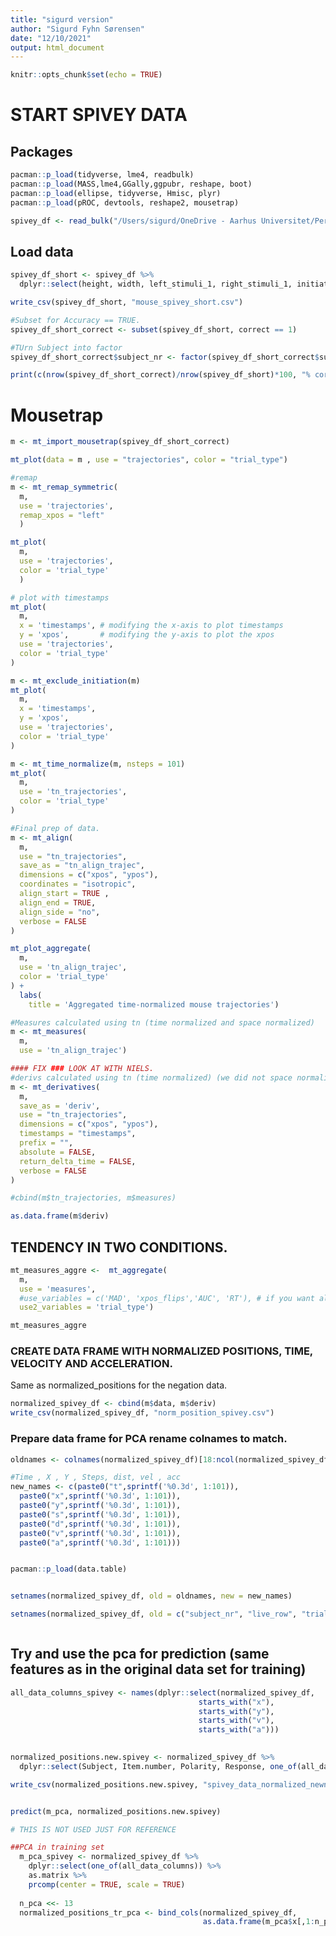 ```yaml
---
title: "sigurd version"
author: "Sigurd Fyhn Sørensen"
date: "12/10/2021"
output: html_document
---
```


```r
knitr::opts_chunk$set(echo = TRUE)
```

# START SPIVEY DATA 

## Packages
```r
pacman::p_load(tidyverse, lme4, readbulk)
pacman::p_load(MASS,lme4,GGally,ggpubr, reshape, boot)
pacman::p_load(ellipse, tidyverse, Hmisc, plyr)
pacman::p_load(pROC, devtools, reshape2, mousetrap)
```


```r

spivey_df <- read_bulk("/Users/sigurd/OneDrive - Aarhus Universitet/Perception and Action (3rd Semester)/Perception And Action EXAM/Spivey_data_mouse")
```

## Load data 
```r
spivey_df_short <- spivey_df %>% 
  dplyr::select(height, width, left_stimuli_1, right_stimuli_1, initiation_time_mouse, time_mouse, timestamps_mouse, sound, practice, timestamps_mouse, xpos_mouse, ypos_mouse, response, response_time, count_trial_sequence, correct_response, correct, subject_nr, trial_type, live_row )

write_csv(spivey_df_short, "mouse_spivey_short.csv")
```


```r
#Subset for Accuracy == TRUE.
spivey_df_short_correct <- subset(spivey_df_short, correct == 1)

#TUrn Subject into factor
spivey_df_short_correct$subject_nr <- factor(spivey_df_short_correct$subject_nr)
```


```r
print(c(nrow(spivey_df_short_correct)/nrow(spivey_df_short)*100, "% correct"))
```

# Mousetrap
```r
m <- mt_import_mousetrap(spivey_df_short_correct)
```

```r
mt_plot(data = m , use = "trajectories", color = "trial_type")
```
```r
#remap
m <- mt_remap_symmetric(
  m, 
  use = 'trajectories',
  remap_xpos = "left"
  )

mt_plot(
  m, 
  use = 'trajectories',
  color = 'trial_type'
  )
```
```r
# plot with timestamps
mt_plot(
  m, 
  x = 'timestamps', # modifying the x-axis to plot timestamps
  y = 'xpos',       # modifying the y-axis to plot the xpos
  use = 'trajectories',
  color = 'trial_type' 
)
```
```r
m <- mt_exclude_initiation(m)
mt_plot(
  m, 
  x = 'timestamps',
  y = 'xpos',
  use = 'trajectories',
  color = 'trial_type' 
)
```
```r
m <- mt_time_normalize(m, nsteps = 101)
mt_plot(
  m, 
  use = 'tn_trajectories',
  color = 'trial_type'
)
```
```r
#Final prep of data.
m <- mt_align(
  m,
  use = "tn_trajectories",
  save_as = "tn_align_trajec",
  dimensions = c("xpos", "ypos"),
  coordinates = "isotropic",
  align_start = TRUE ,
  align_end = TRUE,
  align_side = "no",
  verbose = FALSE
)
```


```r
mt_plot_aggregate(
  m, 
  use = 'tn_align_trajec',
  color = 'trial_type'
) + 
  labs(
    title = 'Aggregated time-normalized mouse trajectories')
```

```r
#Measures calculated using tn (time normalized and space normalized)
m <- mt_measures(
  m,
  use = 'tn_align_trajec')

#### FIX ### LOOK AT WITH NIELS.
#derivs calculated using tn (time normalized) (we did not space normalize but maybe that is ok)
m <- mt_derivatives(
  m,
  save_as = 'deriv',
  use = "tn_trajectories",
  dimensions = c("xpos", "ypos"),
  timestamps = "timestamps",
  prefix = "",
  absolute = FALSE,
  return_delta_time = FALSE,
  verbose = FALSE
)

#cbind(m$tn_trajectories, m$measures)

as.data.frame(m$deriv)
```
## TENDENCY IN TWO CONDITIONS. 
```r

mt_measures_aggre <-  mt_aggregate(
  m,
  use = 'measures',
  #use_variables = c('MAD', 'xpos_flips','AUC', 'RT'), # if you want all of the measures, exclude this line 
  use2_variables = 'trial_type')

mt_measures_aggre
```

### CREATE DATA FRAME WITH NORMALIZED POSITIONS, TIME, VELOCITY AND ACCELERATION. 
Same as normalized_positions for the negation data. 

```r
normalized_spivey_df <- cbind(m$data, m$deriv)
write_csv(normalized_spivey_df, "norm_position_spivey.csv")
```

### Prepare data frame for PCA rename colnames to match. 
```r
oldnames <- colnames(normalized_spivey_df)[18:ncol(normalized_spivey_df)]

#Time , X , Y , Steps, dist, vel , acc
new_names <- c(paste0("t",sprintf('%0.3d', 1:101)),
  paste0("x",sprintf('%0.3d', 1:101)),
  paste0("y",sprintf('%0.3d', 1:101)),
  paste0("s",sprintf('%0.3d', 1:101)),
  paste0("d",sprintf('%0.3d', 1:101)),
  paste0("v",sprintf('%0.3d', 1:101)),
  paste0("a",sprintf('%0.3d', 1:101)))


pacman::p_load(data.table)


setnames(normalized_spivey_df, old = oldnames, new = new_names)

setnames(normalized_spivey_df, old = c("subject_nr", "live_row", "trial_type", "response"), new = c("Subject", "Item.number", "Polarity", "Response"))



```


## Try and use the pca for prediction (same features as in the original data set for training)
```r
all_data_columns_spivey <- names(dplyr::select(normalized_spivey_df,
                                          starts_with("x"),
                                          starts_with("y"),
                                          starts_with("v"),
                                          starts_with("a")))
  

normalized_positions.new.spivey <- normalized_spivey_df %>%
  dplyr::select(Subject, Item.number, Polarity, Response, one_of(all_data_columns_spivey))

write_csv(normalized_positions.new.spivey, "spivey_data_normalized_newnames_subset.csv")


predict(m_pca, normalized_positions.new.spivey)
```


```r
# THIS IS NOT USED JUST FOR REFERENCE

##PCA in training set
  m_pca_spivey <- normalized_spivey_df %>%
    dplyr::select(one_of(all_data_columns)) %>%
    as.matrix %>%
    prcomp(center = TRUE, scale = TRUE)
  
  n_pca <<- 13
  normalized_positions_tr_pca <- bind_cols(normalized_spivey_df,
                                           as.data.frame(m_pca$x[,1:n_pca]))


```

